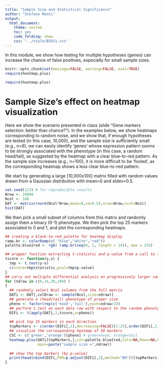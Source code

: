 ```yaml
---
title: "Sample Size and Statistical Significance"
author: "Stefano Monti"
output:
  html_document:
    theme: united
    toc: yes
    code_folding: show
    css: "../style/BS831.css" 
---
```


In this module, we show how testing for multiple hypotheses (genes) can
increase the chance of false positives, especially for small sample
sizes. 

```r
knitr::opts_chunk$set(message=FALSE, warning=FALSE, eval=TRUE)
require(heatmap.plus)
```

```r
require(heatmap.plus)
```

# Sample Size's effect on heatmap visualization

Here we show the scenario presented in class (slide "Gene markers
selection: better than chance?"). In the examples below, we show
heatmaps corresponding to random noise, and we show that, if enough
hypotheses are tested (in this case, 10,000), and the sample size is
sufficiently small (e.g., n=6), we can easily identify 'genes' whose
expression pattern _seems_ to be strongly associated with the
phenotype (in this case, a random head/tail), as suggested by the
heatmap with a clear blue-to-red pattern. As the sample size increases
(e.g., n=100), it is more difficult to be 'fooled', as the
corresponding heatmap shows a less clear blue-to-red pattern.

We start by generating a large [10,000x100] matrix filled with random
values drawn from a Gaussian distribution with mean=0 and stdev=0.5.

```r
set.seed(123) # for reproducible results
Nrow <- 10000
Ncol <- 100
DAT <- matrix(rnorm(Ncol*Nrow,mean=0,sd=0.5),nrow=Nrow,ncol=Ncol)
hist(DAT)
```

We then pick a small subset of columns from this matrix and randomly
assign them a binary (0-1) phenotype. We then pick the top 25 markers
associated to 0 and 1, and plot the corresponding heatmaps.

```r
## creating a black-to-red palette for heatmap display
ramp.br <- colorRamp(c( "blue","white","red"))
palette.blue2red <- rgb( ramp.br(seq(0, 1, length = 14)), max = 255)

## wrapper function extracting t-statistic and p-value from a call to function t.test
tscore <- function(y,x) { 
  tmp <- t.test(y~x)
  c(score=tmp$statistic,pval=tmp$p.value)
}
## carry out multiple differential analysis on progressively larger sample sizes
for (ndraw in c(6,14,30,100) ) 
{ 
  ## randomly select Ncol columns from the full matrix
  DATi <- DAT[,colDraw <- sample(Ncol,size=ndraw)]
  ## generate a (head/tail) phenotype of proper size
  pheno <- factor(rep(c('head','tail'),each=ndraw/2))
  ## perform t.test on each data row with respect to the random phenotype
  DIFi <- t(apply(DATi,1,tscore,x=pheno))
  
  ## pick top 25 markers in each direction
  topMarkers <- c(order(DIFi[,1],decreasing=FALSE)[1:25],order(DIFi[,1],decreasing=TRUE)[1:25])
  ## visualize the corresponding heatmap of 50 markers
  CSC <- c('green','orange')[pheno] # green=head, orange=tail
  heatmap.plus(DATi[topMarkers,],col=palette.blue2red,Colv=NA,Rowv=NA,ColSideColors=cbind(CSC,CSC),
               main=paste("sample size =",ndraw))
  
  ## show the top markers (by p-value)
  print(head(cbind(DIFi,FDR=p.adjust(DIFi[,2],method="BH"))[topMarkers,]))
}  
```

